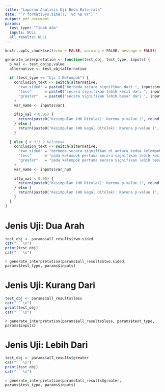 ```yaml
---
title: "Laporan Analisis Uji Beda Rata-rata"
date: "`r format(Sys.time(), '%d %B %Y')`"
output: pdf_document
params:
  test_type: "Tidak Ada"
  inputs: NULL
  all_results: NULL
---
```


```r
knitr::opts_chunk$set(echo = FALSE, warning = FALSE, message = FALSE)

generate_interpretation <- function(test_obj, test_type, inputs) {
  p_val <- test_obj$p.value
  alternative <- test_obj$alternative
  
  if (test_type == "Uji 1 Kelompok") {
    conclusion_text <- switch(alternative,
      "two.sided" = paste0("berbeda secara signifikan dari ", inputs$mu),
      "less"      = paste0("secara signifikan lebih kecil dari ", inputs$mu),
      "greater"   = paste0("secara signifikan lebih besar dari ", inputs$mu)
    )
    var_name <- inputs$var1
    
    if(p_val < 0.05) {
      return(paste0("Kesimpulan (H0 Ditolak): Karena p-value (", round(p_val, 4), ") < 0.05, terdapat bukti statistik yang signifikan untuk menyatakan bahwa rata-rata variabel '", var_name, "' ", conclusion_text, "."))
    } else {
      return(paste0("Kesimpulan (H0 Gagal Ditolak): Karena p-value (", round(p_val, 4), ") >= 0.05, tidak ada bukti statistik yang cukup untuk menyatakan bahwa rata-rata variabel '", var_name, "' ", conclusion_text, "."))
    }
    
  } else { # Uji 2 Kelompok
    conclusion_text <- switch(alternative,
      "two.sided" = "berbeda secara signifikan di antara kedua kelompok",
      "less"      = "pada kelompok pertama secara signifikan lebih kecil daripada kelompok kedua",
      "greater"   = "pada kelompok pertama secara signifikan lebih besar daripada kelompok kedua"
    )
    var_name <- inputs$var_num
    
    if(p_val < 0.05) {
      return(paste0("Kesimpulan (H0 Ditolak): Karena p-value (", round(p_val, 4), ") < 0.05, terdapat bukti statistik yang signifikan bahwa rata-rata variabel '", var_name, "' ", conclusion_text, "."))
    } else {
      return(paste0("Kesimpulan (H0 Gagal Ditolak): Karena p-value (", round(p_val, 4), ") >= 0.05, tidak ada bukti statistik yang cukup untuk menyatakan bahwa rata-rata variabel '", var_name, "' ", conclusion_text, "."))
    }
  }
}
```

# Jenis Uji: Dua Arah

```r
test_obj <- params$all_results$two.sided
cat("```\n")
print(test_obj)
cat("```\n")
```

`r generate_interpretation(params$all_results$two.sided, params$test_type, params$inputs)`

# Jenis Uji: Kurang Dari

```r
test_obj <- params$all_results$less
cat("```\n")
print(test_obj)
cat("```\n")
```

`r generate_interpretation(params$all_results$less, params$test_type, params$inputs)`

# Jenis Uji: Lebih Dari

```r
test_obj <- params$all_results$greater
cat("```\n")
print(test_obj)
cat("```\n")
```

`r generate_interpretation(params$all_results$greater, params$test_type, params$inputs)`
